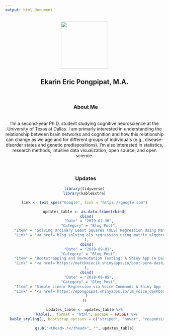 ```yaml
---
output: html_document
---
```


<center>

<img src="images/profile-picture-circle.png" width="150px">

## Ekarin Eric Pongpipat, M.A.

<br>

### <i class="fas fa-info-circle"></i> &nbsp; About Me
<br>I'm a second-year Ph.D. student studying cognitive neuroscience at the University of Texas at Dallas. I am primarly interested in understanding the relationship between brain networks and cognition and how this relationship can change as we age and for different groups of individuals (e.g., disease-disorder states and genetic predispositions). I'm also interested in statistics, research methods, intuitive data visualization, open source, and open science.

<br>

### <i class="fas fa-sync-alt"></i> &nbsp; Updates
```r
library(tidyverse)
library(kableExtra)

link <- text_spec("Google", link = "https://google.com")

updates_table <- as.data.frame(rbind(
  cbind(
    "Date" = "2019-01-30",
    "Category" = "Blog Post",
    "Item" = "Solving Ordinary Least Squares (OLS) Regression Using Matrix Algebra",
    "Link" = "<a href='blog_solving_ols_regression_using_matrix_algebra.html'><i class='fas fa-link'></i></a>"
  ),
  cbind(
    "Date" = "2018-09-01",
    "Category" = "Blog Post",
    "Item" = "Bootstrapping and Permutation Testing: A Shiny App (A Dashboard Update)",
    "Link" = "<a href='https://mattkmiecik.shinyapps.io/boot-perm-dash/' target='_blank'><i class='fas fa-link'></i></a>"
  ),
  cbind(
    "Date" = "2018-08-05",
    "Category" = "Blog Post",
    "Item" = "Simple Linear Regression via Voice Command: A Shiny App (A Dashboard Update)",
    "Link" = "<a href='https://epongpipat.shinyapps.io/lm_voice_dashboard/' target='_blank'><i class='fas fa-link'></i></a>"
  )
))

updates_table <- updates_table %>%
  kable(., format = "html", escape = FALSE) %>%
  kable_styling(., bootstrap_options = c("striped", "hover", "responsive"), full_width = FALSE)

gsub("<thead>.*</thead>", "", updates_table)
```

</center>

